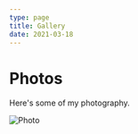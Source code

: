 ```yaml
---
type: page
title: Gallery
date: 2021-03-18
---
```


# Photos

Here's some of my photography.


<Image
  src="/images/photo2.jpg"
  alt="Photo"
  width={1125}
  height={750}
  priority
  className="next-image"
/>